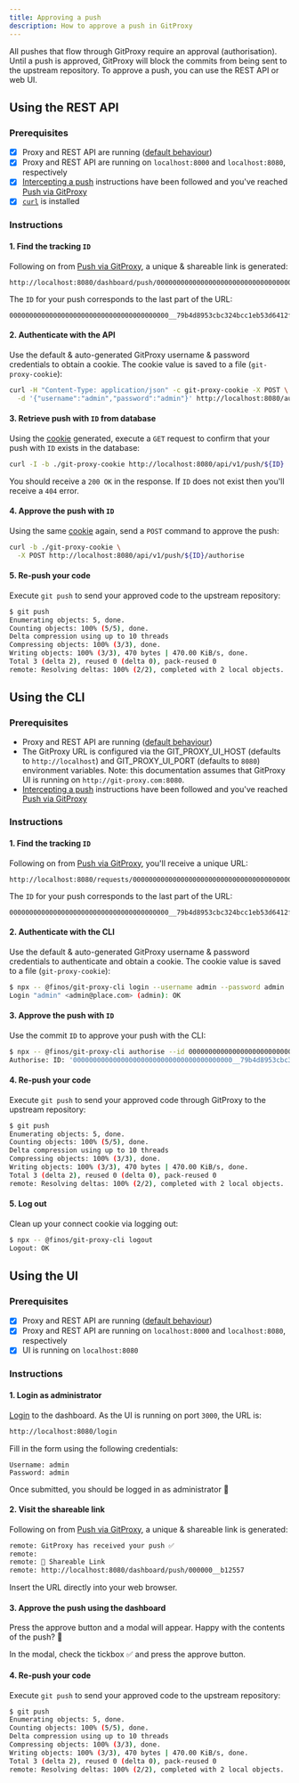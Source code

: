 ```yaml
---
title: Approving a push
description: How to approve a push in GitProxy
---
```


All pushes that flow through GitProxy require an approval (authorisation). Until a push is approved, GitProxy will block the commits from being sent to the upstream repository. To approve a push, you can use the REST API or web UI.

## Using the REST API

### Prerequisites

- [x] Proxy and REST API are running ([default behaviour](https://github.com/finos/git-proxy/blob/main/index.js))
- [x] Proxy and REST API are running on `localhost:8000` and `localhost:8080`, respectively
- [x] [Intercepting a push](/docs/quickstart/intercept) instructions have been followed and you've reached [Push via GitProxy](/docs/quickstart/intercept#push-via-git-proxy)
- [x] [`curl`](https://curl.se/) is installed

### Instructions

#### 1. Find the tracking `ID`

Following on from [Push via GitProxy](/docs/quickstart/intercept#push-via-git-proxy), a unique & shareable link is generated:

```
http://localhost:8080/dashboard/push/0000000000000000000000000000000000000000__79b4d8953cbc324bcc1eb53d6412ff89666c241f
```

The `ID` for your push corresponds to the last part of the URL:

```
0000000000000000000000000000000000000000__79b4d8953cbc324bcc1eb53d6412ff89666c241f
```

#### 2. Authenticate with the API

Use the default & auto-generated GitProxy username & password credentials to obtain a cookie. The cookie value is saved to a file (`git-proxy-cookie`):

```bash
curl -H "Content-Type: application/json" -c git-proxy-cookie -X POST \
  -d '{"username":"admin","password":"admin"}' http://localhost:8080/auth/login
```

#### 3. Retrieve push with `ID` from database

Using the [cookie](/docs/quickstart/approve#2-authenticate-with-the-api) generated, execute a `GET` request to confirm that your push with `ID` exists in the database:

```bash
curl -I -b ./git-proxy-cookie http://localhost:8080/api/v1/push/${ID}
```

You should receive a `200 OK` in the response. If `ID` does not exist then you'll receive a `404` error.

#### 4. Approve the push with `ID`

Using the same [cookie](/docs/quickstart/approve#2-authenticate-with-the-api) again, send a `POST` command to approve the push:

```bash
curl -b ./git-proxy-cookie \
  -X POST http://localhost:8080/api/v1/push/${ID}/authorise
```

#### 5. Re-push your code

Execute `git push` to send your approved code to the upstream repository:

```bash
$ git push
Enumerating objects: 5, done.
Counting objects: 100% (5/5), done.
Delta compression using up to 10 threads
Compressing objects: 100% (3/3), done.
Writing objects: 100% (3/3), 470 bytes | 470.00 KiB/s, done.
Total 3 (delta 2), reused 0 (delta 0), pack-reused 0
remote: Resolving deltas: 100% (2/2), completed with 2 local objects.
```

## Using the CLI

### Prerequisites

- Proxy and REST API are running ([default behaviour](https://github.com/finos/git-proxy/blob/main/index.js))
- The GitProxy URL is configured via the GIT_PROXY_UI_HOST (defaults to `http://localhost`) and GIT_PROXY_UI_PORT (defaults to `8080`) environment variables. Note: this documentation assumes that GitProxy UI is running on `http://git-proxy.com:8080`.
- [Intercepting a push](/docs/quickstart/intercept) instructions have been followed and you've reached [Push via GitProxy](/docs/quickstart/intercept#push-via-git-proxy)

### Instructions

#### 1. Find the tracking `ID`

Following on from [Push via GitProxy](/docs/quickstart/intercept#push-via-git-proxy), you'll receive a unique URL:

```
http://localhost:8080/requests/0000000000000000000000000000000000000000__79b4d8953cbc324bcc1eb53d6412ff89666c241f
```

The `ID` for your push corresponds to the last part of the URL:

```
0000000000000000000000000000000000000000__79b4d8953cbc324bcc1eb53d6412ff89666c241f
```

#### 2. Authenticate with the CLI

Use the default & auto-generated GitProxy username & password credentials to authenticate and obtain a cookie. The cookie value is saved to a file (`git-proxy-cookie`):

```bash
$ npx -- @finos/git-proxy-cli login --username admin --password admin
Login "admin" <admin@place.com> (admin): OK
```

#### 3. Approve the push with `ID`

Use the commit `ID` to approve your push with the CLI:

```bash
$ npx -- @finos/git-proxy-cli authorise --id 0000000000000000000000000000000000000000__79b4d8953cbc324bcc1eb53d6412ff89666c241f
Authorise: ID: '0000000000000000000000000000000000000000__79b4d8953cbc324bcc1eb53d6412ff89666c241f': OK
```

#### 4. Re-push your code

Execute `git push` to send your approved code through GitProxy to the upstream repository:

```bash
$ git push
Enumerating objects: 5, done.
Counting objects: 100% (5/5), done.
Delta compression using up to 10 threads
Compressing objects: 100% (3/3), done.
Writing objects: 100% (3/3), 470 bytes | 470.00 KiB/s, done.
Total 3 (delta 2), reused 0 (delta 0), pack-reused 0
remote: Resolving deltas: 100% (2/2), completed with 2 local objects.
```

#### 5. Log out

Clean up your connect cookie via logging out:

```bash
$ npx -- @finos/git-proxy-cli logout
Logout: OK
```

## Using the UI

### Prerequisites

- [x] Proxy and REST API are running ([default behaviour](https://github.com/finos/git-proxy/blob/main/index.js))
- [x] Proxy and REST API are running on `localhost:8000` and `localhost:8080`, respectively
- [x] UI is running on `localhost:8080`

### Instructions

#### 1. Login as administrator

[Login](http://localhost:8080/login) to the dashboard. As the UI is running on port `3000`, the URL is:

```bash
http://localhost:8080/login
```

Fill in the form using the following credentials:

```
Username: admin
Password: admin
```

Once submitted, you should be logged in as administrator 💪

#### 2. Visit the shareable link

Following on from [Push via GitProxy](/docs/quickstart/intercept#push-via-git-proxy), a unique & shareable link is generated:

```bash
remote: GitProxy has received your push ✅
remote:
remote: 🔗 Shareable Link
remote: http://localhost:8080/dashboard/push/000000__b12557
```

Insert the URL directly into your web browser.

#### 3. Approve the push using the dashboard

Press the approve button and a modal will appear. Happy with the contents of the push? 🤗

In the modal, check the tickbox ✅ and press the approve button.

#### 4. Re-push your code

Execute `git push` to send your approved code to the upstream repository:

```bash
$ git push
Enumerating objects: 5, done.
Counting objects: 100% (5/5), done.
Delta compression using up to 10 threads
Compressing objects: 100% (3/3), done.
Writing objects: 100% (3/3), 470 bytes | 470.00 KiB/s, done.
Total 3 (delta 2), reused 0 (delta 0), pack-reused 0
remote: Resolving deltas: 100% (2/2), completed with 2 local objects.
```
